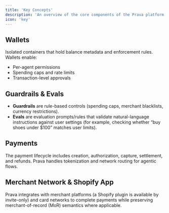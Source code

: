 ```yaml
---
title: 'Key Concepts'
description: 'An overview of the core components of the Prava platform.'
icon: 'key'
---
```


## Wallets

Isolated containers that hold balance metadata and enforcement rules. Wallets enable:

*   Per-agent permissions
*   Spending caps and rate limits
*   Transaction-level approvals

## Guardrails & Evals

*   **Guardrails** are rule-based controls (spending caps, merchant blacklists, currency restrictions).
*   **Evals** are evaluation prompts/rules that validate natural-language instructions against user settings (for example, checking whether “buy shoes under $100” matches user limits).

## Payments

The payment lifecycle includes creation, authorization, capture, settlement, and refunds. Prava handles tokenization and network routing for agentic flows.

## Merchant Network & Shopify App

Prava integrates with merchant platforms (a Shopify plugin is available by invite-only) and card networks to complete payments while preserving merchant-of-record (MoR) semantics where applicable.

